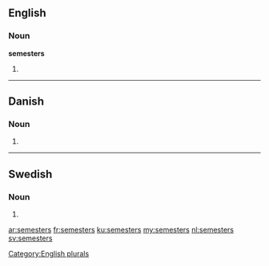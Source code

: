==English==

===Noun===
'''semesters'''

# {{plural of|[[semester]]}}

[[Category:English plurals]]

----

==Danish==

===Noun===
{{head|da|noun form|g=n}}

# {{form of|genitive singular indefinite|semester|lang=da}}

----

==Swedish==

===Noun===
{{head|sv|noun form}}

# {{sv-noun-form-indef-gen|semester}}

[[ar:semesters]]
[[fr:semesters]]
[[ku:semesters]]
[[my:semesters]]
[[nl:semesters]]
[[sv:semesters]]